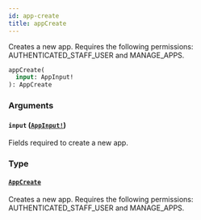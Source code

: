 ```yaml
---
id: app-create
title: appCreate
---
```


Creates a new app. Requires the following permissions: AUTHENTICATED_STAFF_USER and MANAGE_APPS.

```graphql
appCreate(
  input: AppInput!
): AppCreate

```

### Arguments

#### `input` ([`AppInput!`](../../../developer/api-reference/inputs/app-input))

Fields required to create a new app.

### Type

#### [`AppCreate`](../../../developer/api-reference/objects/app-create)

Creates a new app. Requires the following permissions: AUTHENTICATED_STAFF_USER and MANAGE_APPS.

